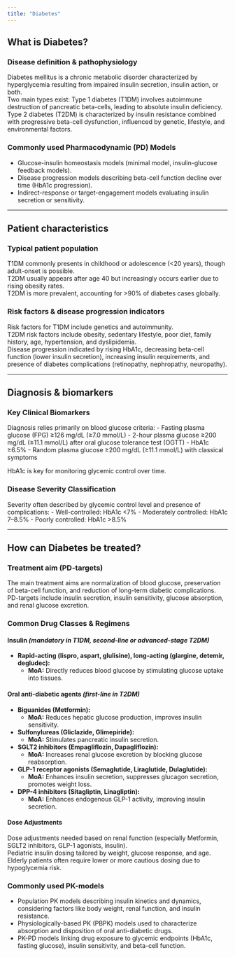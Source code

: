```yaml
---
title: "Diabetes"
---
```


:::{.callout-caution title="Under construction"}
:::

## What is Diabetes?

### Disease definition & pathophysiology

Diabetes mellitus is a chronic metabolic disorder characterized by hyperglycemia resulting from impaired insulin secretion, insulin action, or both.  
Two main types exist: Type 1 diabetes (T1DM) involves autoimmune destruction of pancreatic beta-cells, leading to absolute insulin deficiency.  
Type 2 diabetes (T2DM) is characterized by insulin resistance combined with progressive beta-cell dysfunction, influenced by genetic, lifestyle, and environmental factors.

### Commonly used Pharmacodynamic (PD) Models

- Glucose-insulin homeostasis models (minimal model, insulin-glucose feedback models).
- Disease progression models describing beta-cell function decline over time (HbA1c progression).
- Indirect-response or target-engagement models evaluating insulin secretion or sensitivity.

---

## Patient characteristics

### Typical patient population

T1DM commonly presents in childhood or adolescence (<20 years), though adult-onset is possible.  
T2DM usually appears after age 40 but increasingly occurs earlier due to rising obesity rates.  
T2DM is more prevalent, accounting for >90% of diabetes cases globally.

### Risk factors & disease progression indicators

Risk factors for T1DM include genetics and autoimmunity.  
T2DM risk factors include obesity, sedentary lifestyle, poor diet, family history, age, hypertension, and dyslipidemia.  
Disease progression indicated by rising HbA1c, decreasing beta-cell function (lower insulin secretion), increasing insulin requirements, and presence of diabetes complications (retinopathy, nephropathy, neuropathy).

---

## Diagnosis & biomarkers

### Key Clinical Biomarkers

Diagnosis relies primarily on blood glucose criteria:
- Fasting plasma glucose (FPG) ≥126 mg/dL (≥7.0 mmol/L)
- 2-hour plasma glucose ≥200 mg/dL (≥11.1 mmol/L) after oral glucose tolerance test (OGTT)
- HbA1c ≥6.5%
- Random plasma glucose ≥200 mg/dL (≥11.1 mmol/L) with classical symptoms

HbA1c is key for monitoring glycemic control over time.

### Disease Severity Classification

Severity often described by glycemic control level and presence of complications:
- Well-controlled: HbA1c <7%
- Moderately controlled: HbA1c 7--8.5%
- Poorly controlled: HbA1c >8.5%

---

## How can Diabetes be treated?

### Treatment aim (PD-targets)

The main treatment aims are normalization of blood glucose, preservation of beta-cell function, and reduction of long-term diabetic complications.  
PD-targets include insulin secretion, insulin sensitivity, glucose absorption, and renal glucose excretion.

### Common Drug Classes & Regimens

#### Insulin *(mandatory in T1DM, second-line or advanced-stage T2DM)*

- **Rapid-acting (lispro, aspart, glulisine), long-acting (glargine, detemir, degludec):**  
  - **MoA:** Directly reduces blood glucose by stimulating glucose uptake into tissues.

#### Oral anti-diabetic agents *(first-line in T2DM)*

- **Biguanides (Metformin):**  
  - **MoA:** Reduces hepatic glucose production, improves insulin sensitivity.

- **Sulfonylureas (Gliclazide, Glimepiride):**  
  - **MoA:** Stimulates pancreatic insulin secretion.

- **SGLT2 inhibitors (Empagliflozin, Dapagliflozin):**  
  - **MoA:** Increases renal glucose excretion by blocking glucose reabsorption.

- **GLP-1 receptor agonists (Semaglutide, Liraglutide, Dulaglutide):**  
  - **MoA:** Enhances insulin secretion, suppresses glucagon secretion, promotes weight loss.

- **DPP-4 inhibitors (Sitagliptin, Linagliptin):**  
  - **MoA:** Enhances endogenous GLP-1 activity, improving insulin secretion.

#### Dose Adjustments

Dose adjustments needed based on renal function (especially Metformin, SGLT2 inhibitors, GLP-1 agonists, insulin).  
Pediatric insulin dosing tailored by weight, glucose response, and age.  
Elderly patients often require lower or more cautious dosing due to hypoglycemia risk.

### Commonly used PK-models

- Population PK models describing insulin kinetics and dynamics, considering factors like body weight, renal function, and insulin resistance.
- Physiologically-based PK (PBPK) models used to characterize absorption and disposition of oral anti-diabetic drugs.
- PK-PD models linking drug exposure to glycemic endpoints (HbA1c, fasting glucose), insulin sensitivity, and beta-cell function.
